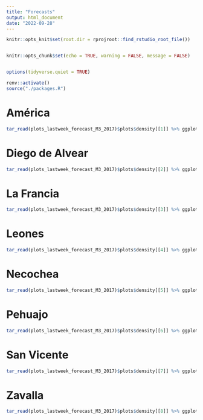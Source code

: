 ```yaml
---
title: "Forecasts"
output: html_document
date: "2022-09-28"
---
```


```r

knitr::opts_knit$set(root.dir = rprojroot::find_rstudio_root_file())


knitr::opts_chunk$set(echo = TRUE, warning = FALSE, message = FALSE)


options(tidyverse.quiet = TRUE)
```


```r
renv::activate()
source("./packages.R")


```

# América

```r


tar_read(plots_lastweek_forecast_M3_2017)$plots$density[[1]] %>% ggplotly
```

# Diego de Alvear

```r

tar_read(plots_lastweek_forecast_M3_2017)$plots$density[[2]] %>% ggplotly
```

# La Francia

```r

tar_read(plots_lastweek_forecast_M3_2017)$plots$density[[3]] %>% ggplotly
```

# Leones

```r

tar_read(plots_lastweek_forecast_M3_2017)$plots$density[[4]] %>% ggplotly
```

# Necochea

```r

tar_read(plots_lastweek_forecast_M3_2017)$plots$density[[5]] %>% ggplotly
```

# Pehuajo

```r

tar_read(plots_lastweek_forecast_M3_2017)$plots$density[[6]] %>% ggplotly
```

# San Vicente

```r

tar_read(plots_lastweek_forecast_M3_2017)$plots$density[[7]] %>% ggplotly
```

# Zavalla

```r

tar_read(plots_lastweek_forecast_M3_2017)$plots$density[[8]] %>% ggplotly
```
